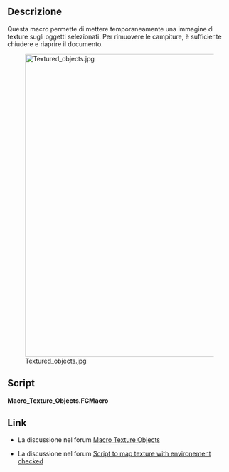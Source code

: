 <languages/>

{{Macro/it
|Name=Texture Objects
|Icon=Macro_Texture_Objects.png
|Translate=Campitura di oggetti
|Description=Questa macro permette di mettere temporaneamente una immagine di texture sugli oggetti selezionati. Per rimuovere le campiture, è sufficiente chiudere e riaprire il documento.
|Author=yorik
|Version=1.1
|Date=2023-12-08
|Download=[https://wiki.freecad.org/images/d/da/Macro_Texture_Objects.png ToolBar Icon]
|FCVersion= 0.18 e precedenti
}}

<span id="Description"></span>
==Descrizione==

Questa macro permette di mettere temporaneamente una immagine di texture sugli oggetti selezionati. Per rimuovere le campiture, è sufficiente chiudere e riaprire il documento.

[[Image:Textured_objects.jpg|680px]]

==Script==

'''Macro_Texture_Objects.FCMacro'''

{{MacroCode|code=

import FreeCADGui
from PySide import QtGui
from pivy import coin

# get a jpg filename
jpgfilename = QtGui.QFileDialog.getOpenFileName(QtGui.QApplication.activeWindow(),'Open image file','*.jpg')

# apply textures
for obj in FreeCADGui.Selection.getSelection():
    rootnode = obj.ViewObject.RootNode
    tex =  coin.SoTexture2()
    tex.filename = str(jpgfilename[0])
    rootnode.insertChild(tex,1)

}}

<span id="Links"></span>
==Link==

* La discussione nel forum [https://forum.freecadweb.org/viewtopic.php?t=7216 Macro Texture Objects]

* La discussione nel forum [https://forum.freecadweb.org/viewtopic.php?f=3&t=28795 Script to map texture with environement checked]